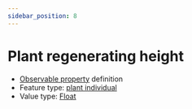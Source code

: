 ```yaml
---
sidebar_position: 8
---
```



# Plant regenerating height

- [Observable property](/viewers/dawe-vocabs?uri=https://linked.data.gov.au/def/nrm/936f6c7d-9432-41d2-8214-00ed64e8f0c4) definition
- Feature type: [plant individual](http://linked.data.gov.au/def/tern-cv/60d7edf8-98c6-43e9-841c-e176c334d270)
- Value type: [Float](https://w3id.org/tern/ontologies/tern/Float)

<Example
  protocolModule="fire"
  observableProperty="https://linked.data.gov.au/def/nrm/936f6c7d-9432-41d2-8214-00ed64e8f0c4"
/>
